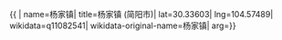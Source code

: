 {{ {{{1|PRC admin/showdata}}}|
name=杨家镇|
title=杨家镇 (简阳市)|
lat=30.33603|
lng=104.57489|
wikidata=q11082541|
wikidata-original-name=杨家镇|
arg={{{arg|}}}}}